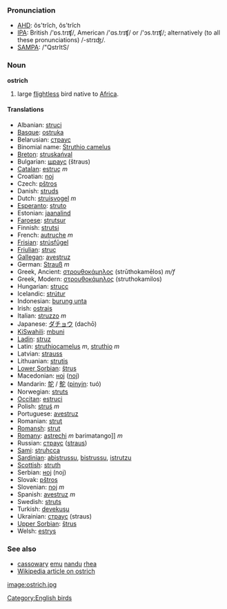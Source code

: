 ===Pronunciation===
*[[w:AHD|AHD]]: ŏs'trĭch, ôs'trĭch
*[[w:IPA|IPA]]: British /'ɒs.trɪʧ/, American /'ɑs.trɪʧ/ or /'ɔs.trɪʧ/; alternatively (to all these pronunciations) /-strɪʤ/.
*[[w:SAMPA|SAMPA]]: /"QstrItS/

=== Noun ===
'''ostrich'''

#large [[flightless]] bird native to [[Africa]].

==== Translations ====
*Albanian: [[struci]]
*[[Basque]]: [[ostruka]]
*Belarusian: [[страус]]
*Binomial name: [[Struthio camelus]] '' ''
*[[Breton]]: [[struskańval]]
*Bulgarian: [[щраус]] (štraus)
*[[Catalan]]: [[estruç]] ''m''
*Croatian: [[noj]]
*Czech: [[pštros]]
*Danish: [[struds]]
*Dutch: [[struisvogel]] ''m''
*[[Esperanto]]: [[struto]]
*Estonian: [[jaanalind]]
*[[Faroese]]: [[strutsur]]
*Finnish: [[strutsi]]
*French: [[autruche]] ''m''
*[[Frisian]]: [[strúsfûgel]]
*[[Friulian]]: [[struç]]
*[[Gallegan]]: [[avestruz]]
*German: [[Strauß]] ''m''
*Greek, Ancient: [[στρουθοκάμηλος]] (strūthokamēlos) ''m/f'' 
*Greek, Modern: [[στρουθοκάμηλος]] (struthokamilos)
*Hungarian: [[strucc]]
*Icelandic: [[strútur]]
*Indonesian: [[burung unta]]
*Irish: [[ostrais]]
*Italian: [[struzzo]] ''m''
*Japanese: [[ダチョウ]] (dachō)
*[[KiSwahili]]: [[mbuni]]
*[[Ladin]]: [[struz]]
*Latin: [[struthiocamelus]] ''m'', [[struthio]] ''m''
*Latvian: [[strauss]]
*Lithuanian: [[strutis]]
*[[Lower Sorbian]]: [[štrus]]
*Macedonian: [[ноj]] ([[noj]])
*Mandarin: [[鸵]] / [[鴕]] ([[pinyin]]: tuó)
*Norwegian: [[struts]]
*[[Occitan]]: [[estruci]]
*Polish: [[struś]] ''m''
*Portuguese: [[avestruz]]
*Romanian: [[struţ]]
*[[Romansh]]: [[strut]]
*[[Romany]]: [[astrechi]] ''m'' barimatango]] ''m''
*Russian: [[страус]] ([[straus]]) '' ''
*[[Sami]]: [[struhcca]]
*[[Sardinian]]: [[abistrussu]], [[bistrussu]], [[istrutzu]]
*[[Scottish]]: [[struth]]
*Serbian: [[ноj]] (noj)
*Slovak: [[pštros]]
*Slovenian: [[noj]] ''m''
*Spanish: [[avestruz]] ''m'' 
*Swedish: [[struts]]
*Turkish: [[devekuşu]]
*Ukrainian: [[страус]] (straus)
*[[Upper Sorbian]]: [[štrus]]
*Welsh: [[estrys]]

===See also===
*[[cassowary]] [[emu]] [[nandu]] [[rhea]]
*[[w:ostrich|Wikipedia article on ostrich]]

[[image:ostrich.jpg]]

[[Category:English birds]]